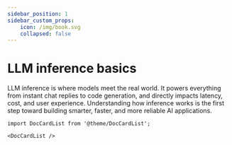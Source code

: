 ```yaml
---
sidebar_position: 1
sidebar_custom_props: 
    icon: /img/book.svg
    collapsed: false
---
```


# LLM inference basics

LLM inference is where models meet the real world. It powers everything from instant chat replies to code generation, and directly impacts latency, cost, and user experience. Understanding how inference works is the first step toward building smarter, faster, and more reliable AI applications.

```mdx-code-block
import DocCardList from '@theme/DocCardList';

<DocCardList />
```